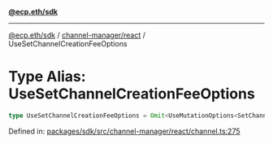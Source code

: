 [**@ecp.eth/sdk**](../../../index.mdx)

***

[@ecp.eth/sdk](/sdk-reference/index.mdx) / [channel-manager/react](/sdk-reference/channel-manager/react/index.mdx) / UseSetChannelCreationFeeOptions

# Type Alias: UseSetChannelCreationFeeOptions

```ts
type UseSetChannelCreationFeeOptions = Omit<UseMutationOptions<SetChannelCreationFeeResult, Error, UseSetChannelCreationFeeParams>, "mutationFn">;
```

Defined in: [packages/sdk/src/channel-manager/react/channel.ts:275](https://github.com/ecp-eth/comments-monorepo/blob/main/packages/sdk/src/channel-manager/react/channel.ts#L275)
